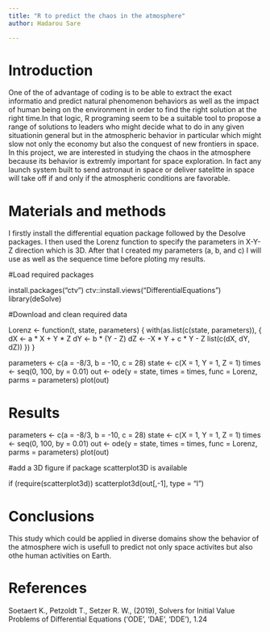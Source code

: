 ```yaml
---
title: "R to predict the chaos in the atmosphere"
author: Hadarou Sare

---
```


# Introduction
One of the of advantage of coding is to be able to extract the exact informatio and predict natural phenomenon behaviors as well as the impact of human being on the environment in order to find the right solution at the right time.In that logic, R programing seem to be a suitable tool to propose a range of solutions to leaders who might decide what to do in any given situationin general but in the atmospheric behavior in particular which might slow not only the economy but also the conquest of new frontiers in space.
In this project, we are interested in studying the chaos in the atmosphere because its behavior is extremly important for space exploration. In fact any launch system built to send astronaut in space or deliver satelitte in space will take off if and only if the atmospheric conditions are favorable.
  

# Materials and methods

I firstly install the differential equation package followed by the Desolve packages. I then used the Lorenz function to specify the parameters in X-Y-Z direction which is 3D. After that I created my parameters (a, b, and c) I will use as well as the sequence time before ploting my results.

#Load required packages

install.packages("ctv")
ctv::install.views("DifferentialEquations")
library(deSolve)


#Download and clean required data


Lorenz <- function(t, state, parameters) {
  with(as.list(c(state, parameters)), {
    dX <- a * X + Y * Z
    dY <- b * (Y - Z)
    dZ <- -X * Y + c * Y - Z
    list(c(dX, dY, dZ))
  })
}

parameters <- c(a = -8/3, b = -10, c = 28)
state <- c(X = 1, Y = 1, Z = 1)
times <- seq(0, 100, by = 0.01)
out <- ode(y = state, times = times, func = Lorenz, parms = parameters)
plot(out)


# Results

parameters <- c(a = -8/3, b = -10, c = 28)
state <- c(X = 1, Y = 1, Z = 1)
times <- seq(0, 100, by = 0.01)
out <- ode(y = state, times = times, func = Lorenz, parms = parameters)
plot(out)

#add a 3D figure if package scatterplot3D is available

if (require(scatterplot3d))
  scatterplot3d(out[,-1], type = "l")

  
  
# Conclusions

This study which could be applied in diverse domains show the behavior of the atmosphere wich is usefull to predict not only space activites but also othe human activities on Earth. 

# References
Soetaert K., Petzoldt T., Setzer R. W., (2019), Solvers for Initial Value Problems of Differential Equations
('ODE', 'DAE', 'DDE'), 1.24
